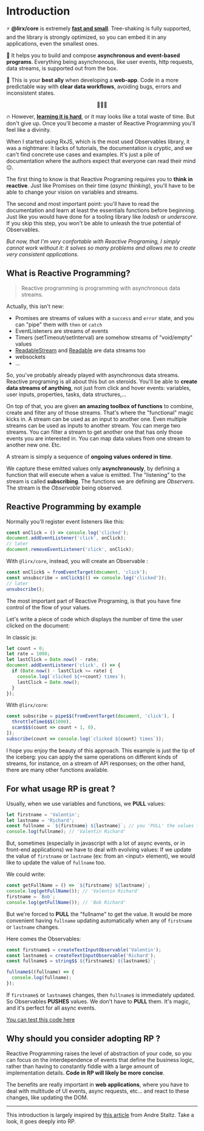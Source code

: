 # Introduction

⚡️ **@lirx/core** is extremely **[fast and small](../../../performances)**.
Tree-shaking is fully supported, and the library is strongly optimized, so you can embed it in any applications, even the smallest ones.

📨 It helps you to build and compose **asynchronous and event-based programs**.
Everything being asynchronous, like user events, http requests, data streams, is supported out from the box.

🦸 This is your **best ally** when developing a **web-app**.
Code in a more predictable way with **clear data workflows**, avoiding bugs, errors and inconsistent states.

<p align="center">
🚀🚀🚀
</p>

🔥 However, **[learning it is hard](https://dev.to/mfcodeworks/comment/11agc)**, or it may looks like a total waste of time.
But don't give up. Once you'll become a master of Reactive Programming you'll feel like a divinity.

When I started using RxJS, which is the most used Observables library, it was a nightmare:
it lacks of tutorials, the documentation is cryptic, and we can't find concrete use cases and examples.
It's just a pile of documentation where the authors expect that everyone can read their mind 😑.

The first thing to know is that Reactive Programing requires you to **think in reactive**.
Just like Promises on their time (*async thinking*), you'll have to be able to change your vision on variables and streams.

The second and most important point: you'll have to read the documentation and learn at least the essentials functions before beginning.
Just like you would have done for a tooling library like *lodash* or *underscore*.
If you skip this step, you won't be able to unleash the true potential of Observables.

*But now, that I'm very confortable with Reactive Programing, I simply cannot work without it:
it solves so many problems and allows me to create very consistent applications.*


## What is Reactive Programming?

> Reactive programming is programming with asynchronous data streams.

Actually, this isn't new:

- Promises are streams of values with a `success` and `error` state, and you can "pipe" them with `then` or `catch`
- EventListeners are streams of events
- Timers (setTimeout/setInterval) are somehow streams of "void/empty" values
- [ReadableStream](https://developer.mozilla.org/en-US/docs/Web/API/ReadableStream)
  and [Readable](https://nodejs.org/api/stream.html#class-streamreadable) are data streams too
- websockets
- ...

So, you've probably already played with asynchronous data streams. Reactive programing is all about this but on steroids.
You'll be able to **create data streams of anything**, not just from click and hover events:
variables, user inputs, properties, tasks, data structures,...

On top of that, you are given **an amazing toolbox of functions** to combine, create and filter any of those streams.
That's where the "functional" magic kicks in. A stream can be used as an input to another one. Even multiple streams can be used as inputs
to another stream. You can merge two streams. You can filter a stream to get another one that has only those events you are interested in.
You can map data values from one stream to another new one. Etc.

A stream is simply a sequence of **ongoing values ordered in time**.

We capture these emitted values only **asynchronously**, by defining a function that will execute when a value is emitted.
The "listening" to the stream is called **subscribing**.
The functions we are defining are *Observers*. The stream is the *Observable* being observed.

## Reactive Programming by example

Normally you'll register event listeners like this:

```js
const onClick = () => console.log('clicked');
document.addEventListener('click', onClick);
// later
document.removeEventListener('click', onClick);
```

With `@lirx/core`, instead, you will create an Observable :

```js
const onClick$ = fromEventTarget(document, 'click');
const unsubscribe = onClick$(() => console.log('clicked'));
// later
unsubscribe();
```

The most important part of Reactive Programing, is that you have fine control of the flow of your values.

Let's write a piece of code which displays the number of time the user clicked on the document:

In classic js:

```js
let count = 0;
let rate = 1000;
let lastClick = Date.now() - rate;
document.addEventListener('click', () => {
  if (Date.now() - lastClick >= rate) {
    console.log(`clicked ${++count} times`);
    lastClick = Date.now();
  }
});
```

With `@lirx/core`:

```js
const subscribe = pipe$$(fromEventTarget(document, 'click'), [
  throttleTime$$$(1000),
  scan$$$(count => count + 1, 0),
]);
subscribe(count => console.log(`clicked ${count} times`));
```

I hope you enjoy the beauty of this approach.
This example is just the tip of the iceberg: you can apply the same operations on different kinds of streams,
for instance, on a stream of API responses; on the other hand, there are many other functions available.

## For what usage RP is great ?

Usually, when we use variables and functions, we **PULL** values:

```ts
let firstname = 'Valentin';
let lastname = 'Richard';
const fullname = `${firstname} ${lastname}`; // you 'PULL' the values from 'firstname' and 'lastname' to compute 'fullname'
console.log(fullname); // 'Valentin Richard'
```

But, sometimes (especially in javascript with a lot of async events, or in front-end applications) we have to deal with evolving values:
If we update the value of `firstname` or `lastname` (ex: from an &lt;input&gt; element), we would like to update the value of `fullname` too.

We could write:

```ts
const getFullName = () => `${firstname} ${lastname}`;
console.log(getFullName()); // 'Valentin Richard'
firstname = `Bob`;
console.log(getFullName()); // 'Bob Richard'
```

But we're forced to **PULL** the "fullname" to get the value. It would be more convenient having `fullname`
updating automatically when any of `firstname` or `lastname` changes.

Here comes the Observables:


```ts
const firstname$ = createTextInputObservable('Valentin');
const lastname$ = createTextInputObservable('Richard');
const fullname$ = string$$`${firstname$} ${lastname$}`;

fullname$((fullname) => {
  console.log(fullname);
});
```

If `firstname$` or `lastname$` changes, then `fullname$` is immediately updated.
So Observables **PUSHES** values. We don't have to **PULL** them. It's magic, and it's perfect for all async events.

[You can test this code here](https://stackblitz.com/edit/typescript-psdoti?file=index.ts)


## Why should you consider adopting RP ?

Reactive Programming raises the level of abstraction of your code, so you can focus on the interdependence of events that define the
business logic, rather than having to constantly fiddle with a large amount of implementation details.
**Code in RP will likely be more concise**.

The benefits are really important in **web applications**, where you have to deal with multitude of UI events, async requests, etc...
and react to these changes, like updating the DOM.

---

This introduction is largely inspired by [this article](https://gist.github.com/staltz/868e7e9bc2a7b8c1f754) from Andre Staltz.
Take a look, it goes deeply into RP.

